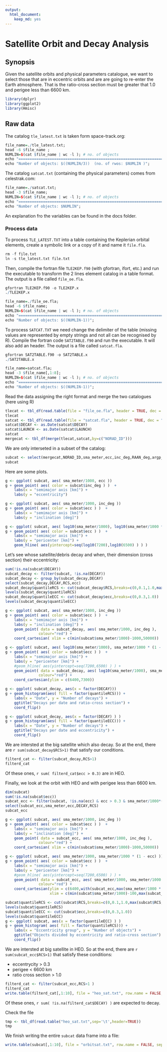 ```yaml
---
output:
  html_document:
    keep_md: yes
---
```


Satellite Orbit and Decay Analysis
======================================================

## Synopsis
Given the satellite orbits and physical parameters catalogue, we want to select those that are in eccentric orbits and are are going to re-enter the Earth atmosphere. That is the ratio-cross section must be greater that 1.0 and perigee less than 6600 km.

```r
library(dplyr)
library(ggplot2)
library(Hmisc)
```

## Raw data

The catalog `tle_latest.txt` is taken form space-track.org:
```r
file_name=./tle_latest.txt;
head -6 $file_name ;
NUMLIN=$(cat $file_name | wc -l ); # no. of objects
echo "====================================================================="
echo "Number of objects: $((NUMLIN/3))  (no. of rwos: $NUMLIN )";
```

The catalog `satcat.txt` (containing the physical parameters) comes from celestrak.com:
```r
file_name=./satcat.txt;
head -3 $file_name;
NUMLIN=$(cat $file_name | wc -l ); # no. of objects
echo "====================================================================="
echo "Number of objects: $NUMLIN";
```

An explanation fro the variables can be found in the docs folder.

### Process data
To process `TLE_LATEST.TXT` into a table containing the Keplerian orbital elements, create a symbolic link or a copy of it and name it `file.fla`.
```r
rm -f file.txt
ln -s tle_latest.txt file.txt
```

Then, compile the fortran file `TLE2KEP.f90` (with gfortran, ifort, etc.) and run the executable to transform the 2 lines element catalog in a table format. The output is a file called `file_oe.fla`.
```r
gfortran TLE2KEP.f90 -o TLE2KEP.x
./TLE2KEP.x
```
```r
file_name=./file_oe.fla;
head -6 $file_name;
NUMLIN=$(cat $file_name | wc -l ); # no. of objects
echo "====================================================================="
echo "Number of objects: $((NUMLIN-1))";
```


To process `SATCAT.TXT` we need change the delimiter of the table (missing values are represented by empty strings and not all can be recognised by R). Compile the fortran code `SAT2TABLE.f90` and run the executable. It will also add an header. The output is a file called `satcat.fla`.
```r
gfortran SAT2TABLE.f90 -o SAT2TABLE.x
./SAT2TABLE.x
```
```r
file_name=satcat.fla;
head -3 $file_name[,1:8];
NUMLIN=$(cat $file_name | wc -l ); # no. of objects
echo "====================================================================="
echo "Number of objects: $((NUMLIN-1))";
```

Read the data assigning the right format and merge the two catalogues (here using R)
```r
tlecat <- tbl_df(read.table(file = "file_oe.fla", header = TRUE, dec = "." ))
tlecat
satcat <- tbl_df(read.table(file = "satcat.fla", header = TRUE, dec = ".", sep = "|",na.string=""))
satcat$DECAY <- as.Date(satcat$DECAY)
satcat$LAUNCH <- as.Date(satcat$LAUNCH)
satcat
mergecat <- tbl_df(merge(tlecat,satcat,by=c("NORAD_ID")))
```

We are only interseted in a subset of the catalog:
```r
subcat <- select(mergecat,NORAD_ID,sma_meter,ecc,inc_deg,RAAN_deg,argp_deg,M_deg,LAUNCH,DECAY,RCS)
subcat
```

Here are some plots.

```r
g <- ggplot( subcat, aes( sma_meter/1000, ecc ))
g + geom_point( aes( color = subcat$inc_deg ) )  +
    labs(x = "semimajor axis [km]") +
    labs(y = "eccentricity")
```

```r
g <- ggplot( subcat, aes( sma_meter/1000, inc_deg ))
g + geom_point( aes( color = subcat$ecc ) )  +
    labs(x = "semimajor axis [km]") +
    labs(y = "inclination [deg]")
```

```r
g <- ggplot( subcat, aes( log10(sma_meter/1000), log10(sma_meter/1000 * (1 - ecc) )) )
g + geom_point( aes( color = subcat$ecc ) )  +
    labs(x = "semimajor axis [km]") +
    labs(y = "pericenter [km]") +
    geom_hline( aes(yintercept=seq(log10(7200),log10(6500) ) ) )
```

Let's see whose satellite/debris decay and when, their dimension (cross section) their eccentricity:
```r
sum(!is.na(subcat$DECAY))
subcat_decay <- filter(subcat, !is.na(DECAY))
subcat_decay <- group_by(subcat_decay,DECAY)
select(subcat_decay,DECAY,RCS,ecc)
subcat_decay$quantileRCS <- cut(subcat_decay$RCS,breaks=c(0,0.1,1.0,max(subcat_decay$RCS,na.rm=T)))
levels(subcat_decay$quantileRCS)
subcat_decay$quantileECC <- cut(subcat_decay$ecc,breaks=c(0,0.3,1.0))
levels(subcat_decay$quantileECC)
```

```r
g <- ggplot( subcat, aes( sma_meter/1000, inc_deg ))
g + geom_point( aes( color = subcat$ecc ) )  +
    labs(x = "semimajor axis [km]") +
    labs(y = "inclination [deg]") +
    geom_point( data = subcat_decay, aes( sma_meter/1000, inc_deg ),
               colour="red") +
    coord_cartesian( xlim = c(min(subcat$sma_meter/1000)-1000,50000))
```

```r
g <- ggplot( subcat, aes( log10(sma_meter/1000), sma_meter/1000 * (1 - ecc) ))
g + geom_point( aes( color = subcat$ecc ) )  +
    labs(x = "semimajor axis [km]") +
    labs(y = "pericenter [km]") +
    #geom_hline( aes(yintercept=seq(7200,6500) ) ) +
    geom_point( data = subcat_decay, aes( log10(sma_meter/1000), sma_meter/1000 * (1 - ecc) ),
               colour="red") +
    coord_cartesian(ylim = c(6400,7300))
```

```r
g <- ggplot( subcat_decay, aes(x = factor(DECAY)))
g + geom_histogram(aes( fill = factor(quantileRCS))) +
    labs(x = "Date", y = "Number of decays") +
    ggtitle("Decays per date and ratio-cross section") +
    coord_flip()
```

```r
g <- ggplot( subcat_decay, aes(x = factor(DECAY) ) )
g + geom_histogram(aes( fill = factor(quantileECC))) +
    labs(x = "Date", y = "Number of decays") +
    ggtitle("Decays per date and eccentricity") +
    coord_flip()
```

We are intersted at the big satellite which also decay. So at the end, there are `r sum(subcat_decay$RCS>1)` that satisfy our conditions.
```r
filterd_cat <- filter(subcat_decay,RCS>1)
filterd_cat
```
Of these ones, `r sum( filterd_cat$ecc > 0.3)` are in HEO.

Finally, we look at the orbit with HEO and with perigee less than 6600 km.
```r
dim(subcat)
sum(!is.na(subcat$ecc))
subcat_ecc <- filter(subcat, !is.na(ecc) & ecc > 0.3 & sma_meter/1000*(1-ecc)<6600 )
select(subcat_ecc,sma_meter,ecc,DECAY,RCS)
subcat_ecc
```

```r
g <- ggplot( subcat, aes( sma_meter/1000, inc_deg ))
g + geom_point( aes( color = subcat$ecc ) )  +
    labs(x = "semimajor axis [km]") +
    labs(y = "inclination [deg]") +
    geom_point( data = subcat_ecc, aes( sma_meter/1000, inc_deg ),
               colour="red") +
    coord_cartesian( xlim = c(min(subcat$sma_meter/1000)-1000,50000))
```

```r
g <- ggplot( subcat, aes( sma_meter/1000, sma_meter/1000 * (1 - ecc) ))
g + geom_point( aes( color = subcat$ecc ) )  +
    labs(x = "semimajor axis [km]") +
    labs(y = "pericenter [km]") +
    #geom_hline( aes(yintercept=seq(7200,6500) ) ) +
    geom_point( data = subcat_ecc, aes( sma_meter/1000, sma_meter/1000 * (1 - ecc) ),
               colour="red") +
    coord_cartesian(ylim = c(6400,with(subcat_ecc,max(sma_meter/1000 * (1 - ecc))+100)),
                    xlim = c(min(subcat$sma_meter/1000)-100,max(subcat_ecc$sma_meter/1000)+1000) )
```

```r
subcat$quantileRCS <- cut(subcat$RCS,breaks=c(0,0.1,1.0,max(subcat$RCS,na.rm=T)))
levels(subcat$quantileRCS)
subcat$quantileECC <- cut(subcat$ecc,breaks=c(0,0.3,1.0))
levels(subcat$quantileECC)
g <- ggplot( subcat, aes(x = factor(quantileECC) ) )
g + geom_histogram( aes( fill = factor(quantileRCS))) +
    labs(x = "Eccentricity group", y = "Number of objects") +
    ggtitle("Objects divided by eccentricity and ratio-cross section") +
    coord_flip()
```

We are intersted at big satellite in HEO. So at the end, there are `r sum(subcat_ecc$RCS>1)` that satisfy these conditions:

- eccentrycity > 0.3
- perigee < 6600 km
- ratio cross section > 1.0

```r
filterd_cat <- filter(subcat_ecc,RCS>1 )
filterd_cat
write.table(filterd_cat[,1:10], file = "heo_sat.txt", row.name = FALSE, sep = "\t")
```
Of these ones, `r sum( !is.na(filterd_cat$DECAY) )` are expected to decay.

Check the file
```r
tmp <- tbl_df(read.table("heo_sat.txt",sep='\t',header=TRUE))
tmp
```

We finish writing the entire `subcat` data frame into a file:
```r
write.table(subcat[,1:10], file = "orbitsat.txt", row.name = FALSE, sep = "\t")
```